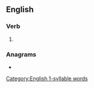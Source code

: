 {{also|Hires|hi-res|híres}}
==English==

===Verb===
{{head|en|verb form}}

# {{en-third-person singular of|hire}}

===Anagrams===
* {{anagrams|en|-shire|Hiser|Sheri|Shire|heirs|reish|shier|shire}}

[[Category:English 1-syllable words]]